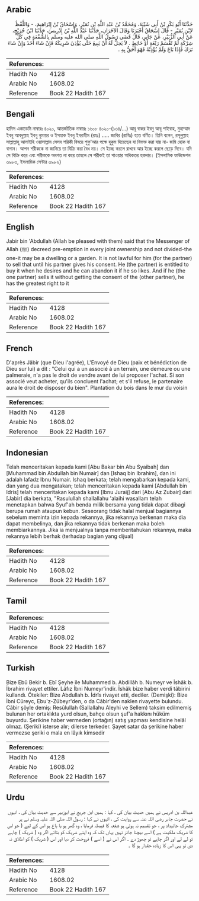 ## Arabic


<div dir="rtl" lang="ar" style={{fontSize:'larger',backgroundColor:'#f8f9fa',padding:20}}>
حَدَّثَنَا أَبُو بَكْرِ بْنُ أَبِي شَيْبَةَ، وَمُحَمَّدُ بْنُ عَبْدِ اللَّهِ بْنِ نُمَيْرٍ، وَإِسْحَاقُ بْنُ إِبْرَاهِيمَ، - وَاللَّفْظُ لاِبْنِ نُمَيْرٍ - قَالَ إِسْحَاقُ أَخْبَرَنَا وَقَالَ الآخَرَانِ، حَدَّثَنَا عَبْدُ اللَّهِ بْنُ إِدْرِيسَ، حَدَّثَنَا ابْنُ جُرَيْجٍ، عَنْ أَبِي الزُّبَيْرِ، عَنْ جَابِرٍ، قَالَ قَضَى رَسُولُ اللَّهِ صلى الله عليه وسلم بِالشُّفْعَةِ فِي كُلِّ شِرْكَةٍ لَمْ تُقْسَمْ رَبْعَةٍ أَوْ حَائِطٍ ‏.‏ لاَ يَحِلُّ لَهُ أَنْ يَبِيعَ حَتَّى يُؤْذِنَ شَرِيكَهُ فَإِنْ شَاءَ أَخَذَ وَإِنْ شَاءَ تَرَكَ فَإِذَا بَاعَ وَلَمْ يُؤْذِنْهُ فَهْوَ أَحَقُّ بِهِ ‏.‏
</div>
<div style={{backgroundColor:'#f8f9fa',padding:20, marginBottom: 10}}><table> <thead> <tr> <th>References:</th> <th></th> </tr> </thead> <tbody><tr><td>Hadith No</td><td>4128</td></tr><tr><td>Arabic No</td><td>1608.02</td></tr><tr><td>Reference</td><td>Book 22 Hadith 167</td></tr></tbody></table></div>

## Bengali


<div dir="ltr" lang="bn" style={{fontSize:'larger',backgroundColor:'#f8f9fa',padding:20}}>
হাদিস একাডেমি নাম্বারঃ ৪০২০, আন্তর্জাতিক নাম্বারঃ ১৬০৮ ৪০২০-(১৩৪/...) আবূ বাকর ইবনু আবূ শাইবাহ, মুহাম্মাদ ইবনু আবদুল্লাহ ইবনু নুমায়র ও ইসহাক ইবনু ইবরাহীম (রহঃ) ..... জাবির (রাযিঃ) হতে বর্ণিত। তিনি বলেন, রসূলুল্লাহ সাল্লাল্লাহু আলাইহি ওয়াসাল্লাম সেসব শরিকী বিষয়ে শুফু'আর পক্ষে হুকুম দিয়েছেন যা বিভক্ত করা যায় না- জমি হোক বা বাগান। আপন শরীককে না জানিয়ে তা বিক্রি করা বৈধ নয়। সে ইচ্ছে করলে রাখবে আর ইচ্ছে করলে ছেড়ে দিবে। যদি সে বিক্রি করে এবং শরীককে অবগত না করে তাহলে সে শরীকই তা পাওয়ার অধিকতর হকদার। (ইসলামিক ফাউন্ডেশন ৩৯৮৩, ইসলামিক সেন্টার ৩৯৮২)
</div>
<div style={{backgroundColor:'#f8f9fa',padding:20, marginBottom: 10}}><table> <thead> <tr> <th>References:</th> <th></th> </tr> </thead> <tbody><tr><td>Hadith No</td><td>4128</td></tr><tr><td>Arabic No</td><td>1608.02</td></tr><tr><td>Reference</td><td>Book 22 Hadith 167</td></tr></tbody></table></div>

## English


<div dir="ltr" lang="en" style={{fontSize:'larger',backgroundColor:'#f8f9fa',padding:20}}>
Jabir bin 'Abdullah (Allah be pleased with them) said that the Messenger of Allah (ﷺ) decreed pre-emption in every joint ownership and not divided-the one-it may be a dwelling or a garden. It is not lawful for him (for the partner) to sell that until his partner gives his consent. He (the partner) is entitled to buy it when he desires and he can abandon it if he so likes. And if he (the one partner) sells it without getting the consent of the (other partner), he has the greatest right to it
</div>
<div style={{backgroundColor:'#f8f9fa',padding:20, marginBottom: 10}}><table> <thead> <tr> <th>References:</th> <th></th> </tr> </thead> <tbody><tr><td>Hadith No</td><td>4128</td></tr><tr><td>Arabic No</td><td>1608.02</td></tr><tr><td>Reference</td><td>Book 22 Hadith 167</td></tr></tbody></table></div>

## French


<div dir="ltr" lang="fr" style={{fontSize:'larger',backgroundColor:'#f8f9fa',padding:20}}>
D'après Jâbir (que Dieu l'agrée), L'Envoyé de Dieu (paix et bénédiction de Dieu sur lui) a dit : "Celui qui a un associé à un terrain, une demeure ou une palmeraie, n'a pas le droit de vendre avant de lui proposer l'achat. Si son associé veut acheter, qu'ils concluent l'achat; et s'il refuse, le partenaire aura le droit de disposer du bien". Plantation du bois dans le mur du voisin
</div>
<div style={{backgroundColor:'#f8f9fa',padding:20, marginBottom: 10}}><table> <thead> <tr> <th>References:</th> <th></th> </tr> </thead> <tbody><tr><td>Hadith No</td><td>4128</td></tr><tr><td>Arabic No</td><td>1608.02</td></tr><tr><td>Reference</td><td>Book 22 Hadith 167</td></tr></tbody></table></div>

## Indonesian


<div dir="ltr" lang="id" style={{fontSize:'larger',backgroundColor:'#f8f9fa',padding:20}}>
Telah menceritakan kepada kami [Abu Bakar bin Abu Syaibah] dan [Muhammad bin Abdullah bin Numair] dan [Ishaq bin Ibrahim], dan ini adalah lafadz Ibnu Numair. Ishaq berkata; telah mengabarkan kepada kami, dan yang dua mengatakan; telah menceritakan kepada kami [Abdullah bin Idris] telah menceritakan kepada kami [Ibnu Juraij] dari [Abu Az Zubair] dari [Jabir] dia berkata, "Rasulullah shallallahu 'alaihi wasallam telah menetapkan bahwa Syuf'ah benda milik bersama yang tidak dapat dibagi berupa rumah ataupun kebun. Seseorang tidak halal menjual bagiannya sebelum meminta izin kepada rekannya, jika rekannya berkenan maka dia dapat membelinya, dan jika rekannya tidak berkenan maka boleh membiarkannya. Jika ia menjualnya tanpa memberitahukan rekannya, maka rekannya lebih berhak (terhadap bagian yang dijual)
</div>
<div style={{backgroundColor:'#f8f9fa',padding:20, marginBottom: 10}}><table> <thead> <tr> <th>References:</th> <th></th> </tr> </thead> <tbody><tr><td>Hadith No</td><td>4128</td></tr><tr><td>Arabic No</td><td>1608.02</td></tr><tr><td>Reference</td><td>Book 22 Hadith 167</td></tr></tbody></table></div>

## Tamil


<div dir="ltr" lang="ta" style={{fontSize:'larger',backgroundColor:'#f8f9fa',padding:20}}>

</div>
<div style={{backgroundColor:'#f8f9fa',padding:20, marginBottom: 10}}><table> <thead> <tr> <th>References:</th> <th></th> </tr> </thead> <tbody><tr><td>Hadith No</td><td>4128</td></tr><tr><td>Arabic No</td><td>1608.02</td></tr><tr><td>Reference</td><td>Book 22 Hadith 167</td></tr></tbody></table></div>

## Turkish


<div dir="ltr" lang="tr" style={{fontSize:'larger',backgroundColor:'#f8f9fa',padding:20}}>
Bize Ebû Bekir b. Ebî Şeyhe ile Muhammed b. Abdillâh b. Numeyr ve İshâk b. İbrahim rivayet ettiler. Lâfız İbni Numeyr'indir. İshâk bize haber verdi tâbirini kullandı. Ötekiler: Bize Abdullah b. İdrîs rivayet etti, dediler. (Demişki): Bize İbni Cüreyc, Ebu'z-Zübeyr'den, o da Câbir'den naklen rivayette bulundu. Câbir şöyle demiş: Resûlullah (Sallallahu Aleyhi ve Sellem) taksim edilmemiş bulunan her ortaklıkta yurd olsun, bahçe olsun şuf'a hakkını hüküm buyurdu. Şerikine haber vermeden (ortağın) satış yapması kendisine helâl olmaz. (Şeriki) isterse alır; dilerse terkeder. Şayet satar da şerikine haber vermezse şeriki o mala en lâyık kimsedir
</div>
<div style={{backgroundColor:'#f8f9fa',padding:20, marginBottom: 10}}><table> <thead> <tr> <th>References:</th> <th></th> </tr> </thead> <tbody><tr><td>Hadith No</td><td>4128</td></tr><tr><td>Arabic No</td><td>1608.02</td></tr><tr><td>Reference</td><td>Book 22 Hadith 167</td></tr></tbody></table></div>

## Urdu


<div dir="rtl" lang="ur" style={{fontSize:'larger',backgroundColor:'#f8f9fa',padding:20}}>
عبداللہ بن ادریس نے ہمیں حدیث بیان کی ، کہا : ہمیں ابن جریج نے ابوزبیر سے حدیث بیان کی ، انہوں نے حضرت جابر رضی اللہ عنہ سے روایت کی ، انہوں نے کہا : رسول اللہ صلی اللہ علیہ وسلم نے ہر مشترک جائیداد پر ، جو تقسیم نہ ہوئی ہو شفعہ کا فیصلہ فرمایا ، وہ گھر ہو یا باغ ہو اس کے لیے ( جو اس کا شریک ملکیت ہے ) اسے بیچنا جائز نہیں یہاں تک کہ وہ اپنے شریک کو بتائے اگر وہ ( شریک ) چاہے تو لے لے اور اگر چاہے تو چھوڑ دے ۔ اگر اس نے ( اسے ) فروخت کر دیا اور اس ( شریک ) کو اطلاق نہ دی تو یہی اس کا زیادہ حقدار ہو گا ۔
</div>
<div style={{backgroundColor:'#f8f9fa',padding:20, marginBottom: 10}}><table> <thead> <tr> <th>References:</th> <th></th> </tr> </thead> <tbody><tr><td>Hadith No</td><td>4128</td></tr><tr><td>Arabic No</td><td>1608.02</td></tr><tr><td>Reference</td><td>Book 22 Hadith 167</td></tr></tbody></table></div>